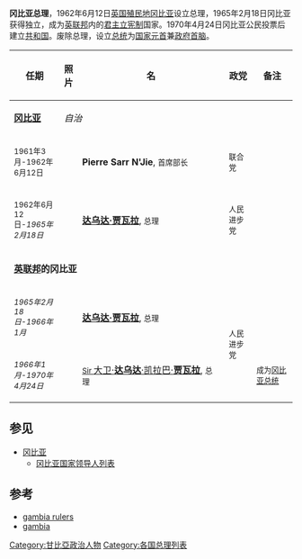 {{Infobox official post
|post            = 总理
|body            = 冈比亚
|insignia        = Coat_of_arms_of_The_Gambia.svg
|insigniasize    = 125px
|insigniacaption = '''[[冈比亚国徽|冈比亚国徽]]'''
|image           = 
|imagesize       = 120px
|imagecaption    = 
|style           = 
|residence       = 
|appointer       = 
|appointer_qualified = 
|precursor      = 
|formation      = 1961年3月
|first          = Pierre Sarr N'Jie
|last           = [[达乌达·凯拉巴·贾瓦拉|达乌达·贾瓦拉]]
|abolished      = 1970年4月24日
|succession     = [[冈比亚总统|冈比亚总统]]
|salary         = 
}}
'''冈比亚总理'''，1962年6月12日[[英国殖民地|英国殖民地]][[冈比亚|冈比亚]]设立总理，1965年2月18日冈比亚获得独立，成为[[英联邦|英联邦]]内的[[君主立宪制|君主立宪制]]国家。1970年4月24日冈比亚公民投票后建立[[共和制|共和国]]。废除总理，设立[[总统|总统]]为[[国家元首|国家元首]]兼[[政府首脑|政府首脑]]。

{| class="wikitable" style="font-size:85%;"
|- align=left
! width="18%"|任期
! width=60|照片
! width="55%"|名
! width="10%"|政党
! width="15%"|备注
|- valign=top 
|'''[[冈比亚|冈比亚]]'''||colspan="4"|''自治''
|- valign=top bgcolor="#ffffec"
|<small>1961年3月-1962年6月12日|| ||'''Pierre Sarr N'Jie''', <small>首席部长||<small>联合党||<small>
|- valign=top bgcolor="#ffffec"
|<small>1962年6月12日-''1965年2月18日''||||'''[[达乌达·凯拉巴·贾瓦拉|达乌达·贾瓦拉]]''', <small>总理||<small>人民进步党||<small>
|- valign=top
|colspan="5"|'''[[英联邦|英联邦]]的冈比亚'''
|- valign=top bgcolor="#ffffec"
|<small>''1965年2月18日''-''1966年1月''||rowspan=2| ||'''[[达乌达·凯拉巴·贾瓦拉|达乌达·贾瓦拉]]''', <small>总理||rowspan=2|<small>人民进步党||<small>
|- valign=top bgcolor="#ffffec"
|<small>''1966年1月''-''1970年4月24日''||[[达乌达·凯拉巴·贾瓦拉|<small>Sir </small>大卫·'''达乌达'''·凯拉巴·'''贾瓦拉''']], <small>总理||<small>成为[[冈比亚总统|冈比亚总统]]
|}

==参见==
* [[冈比亚|冈比亚]]
** [[冈比亚国家领导人列表|冈比亚国家领导人列表]]

==参考==
* [http://www.rulers.org/rulg1.html#gambia gambia rulers] {{Wayback|url=http://www.rulers.org/rulg1.html#gambia |date=20110406113347 }}
* [https://web.archive.org/web/20120716192856/http://www.terra.es/personal2/monolith/gambia.htm gambia]
{{非洲政府首脑}}

[[Category:甘比亞政治人物|Category:甘比亞政治人物]]
[[Category:各国总理列表|Category:各国总理列表]]